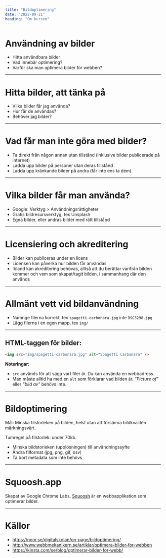 ```yaml
---
title: "Bildoptimering"
date: "2022-09-21"
heading: "Om kursen"
---
```


# Användning av bilder

- Hitta användbara bilder
- Vad innebär optimering?
- Varför ska man optimera bilder för webben?

---

# Hitta bilder, att tänka på

- Vilka bilder får jag använda?
- Hur får de användas?
- Behöver jag bilder?

---

# Vad får man inte göra med bilder?

- Ta direkt från någon annan utan tillstånd (inklusive bilder publicerade på internet)
- Ladda upp bilder på personer utan deras tillstånd
- Ladda upp kränkande bilder på andra (får inte ens ta dem)

---

# Vilka bilder får man använda?

- Google: Verktyg > Användningsrättigheter
- Gratis bildresursverktyg, tex Unsplash
- Egna bilder, eller andras bilder med rätt tillstånd

---

# Licensiering och akreditering

- Bilder kan publiceras under en licens
- Licensen kan påverka hur bilden får användas
- Ibland kan akreditering behövas, alltså att du berättar varifrån bilden kommer och vem som skapat/tagit bilden, i sammanhang där den används

---

# Allmänt vett vid bildanvändning

- Namnge filerna korrekt, tex `spagetti-carbonara.jpg` inte `DSC3298.jpg`
- Lägg filerna i en egen mapp, tex `img/`

---

## HTML-taggen för bilder:

```html
<img src="img/spagetti-carbonara.jpg" alt="Spagetti Carbonara" />
```

**Noteringar:**

- `src` används för att säga vart filer är. Du kan använda en webbadress.
- Man måste alltid ha med en `alt` som förklarar vad bilden är.
  _"Picture of"_ eller _"bild av"_ behövs inte.

---

# Bildoptimering

Mål: Minska filstorleken på bilden, helst utan att försämra bildkvalitén märkningsvärt.

Tumregel på filstorlek: under 70kb.

- Minska bildstorleken (upplösningen) till användningssyfte
- Ändra filformat (jpg, png, gif, osv)
- Ta bort metadata som inte behövs

---

# Squoosh.app

Skapat av Google Chrome Labs, [Squoosh](https://squoosh.app/) är en webbapplikation som optimerar bilder.

---

# Källor

- https://noor.se/digitalskolan/on-page/bildoptimering/
- http://www.webbmekanikern.se/artiklar/optimera-bilder-for-webben
- https://kinsta.com/se/blog/optimerar-bilder-for-webb/
